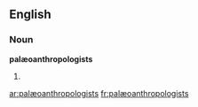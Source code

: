 {{also|palaeoanthropologists}}
==English==

===Noun===
'''palæoanthropologists'''

# {{plural of|palæoanthropologist}}


[[ar:palæoanthropologists]]
[[fr:palæoanthropologists]]